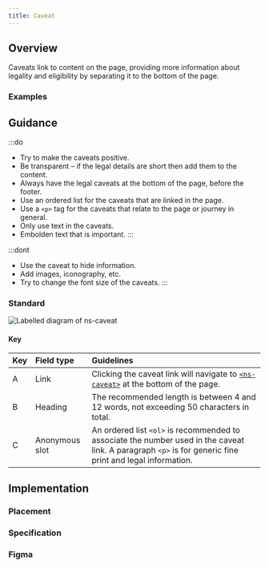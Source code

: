 ```yaml
---
title: Caveat
---
```





## Overview

<CompDetails name={componentName} />

Caveats link to content on the page, providing more information about legality and eligibility by separating it to the bottom of the page.

### Examples
<Tabs>
  <TabItem label="Standard">
    <ExampleViewer type="standard" />
  </TabItem>
  <TabItem label="Link">
    <ExampleViewer type="link" disableConfigure />
  </TabItem>
</Tabs>

## Guidance

:::do
- Try to make the caveats positive.
- Be transparent – if the legal details are short then add them to the content.
- Always have the legal caveats at the bottom of the page, before the footer.
- Use an ordered list for the caveats that are linked in the page.
- Use a `<p>` tag for the caveats that relate to the page or journey in general.
- Only use text in the caveats.
- Embolden text that is important.
:::

:::dont
- Use the caveat to hide information.
- Add images, iconography, etc.
- Try to change the font size of the caveats.
:::

### Standard

![Labelled diagram of ns-caveat](@assets/components/ns-caveat/guidance.webp)

#### Key

| Key | Field type | Guidelines |
| :--- | :--- | :--- |
| <span class="marker">A</span> | Link | Clicking the caveat link will navigate to [`<ns-caveat>`](/components/ns-caveat/) at the bottom of the page. |
| <span class="marker">B</span> | Heading | The recommended length is between 4 and 12 words, not exceeding 50 characters in total. |
| <span class="marker">C</span> | Anonymous slot | An ordered list `<ol>` is recommended to associate the number used in the caveat link. A paragraph `<p>` is for generic fine print and legal information. |

## Implementation

### Placement

<Placement name={componentName} />

### Specification

<Specification name={componentName} />

### Figma

<Figma name={componentName} />
